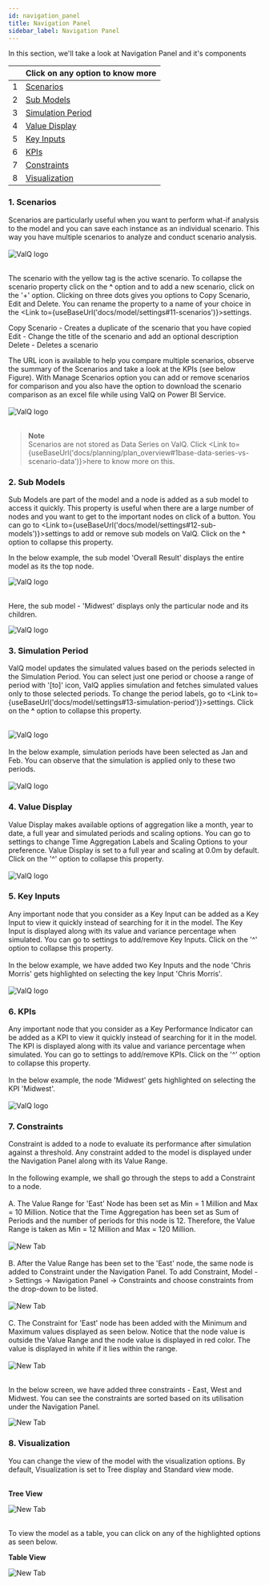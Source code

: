 ```yaml
---
id: navigation_panel
title: Navigation Panel
sidebar_label: Navigation Panel
---
```


In this section, we'll take a look at Navigation Panel and it's components

<div style={{textAlign: 'justify'}} className="table-center">

|   | Click on any option to know more  |                                                                                                                                                                                                                                                                   
|---|---------------------|
| 1 | [Scenarios](#1-scenarios)     |
| 2 | [Sub Models](#2-sub-models)    |
| 3 | [Simulation Period](#3-simulation-period)  |
| 4 | [Value Display](#4-value-display) |
| 5 | [Key Inputs](#5-key-inputs) |
| 6 | [KPIs](#6-kpis) |
| 7 | [Constraints](#7-constraints) |
| 8 | [Visualization](#8-visualization) |

</div>

### 1. Scenarios

<div style={{textAlign: 'justify'}}>
Scenarios are particularly useful when you want to perform what-if analysis to the model and you can save each instance as an 
individual scenario. This way you have multiple scenarios to analyze and conduct scenario analysis. 
</div> <br />

<div style={{textAlign: 'center'}}>
  <Zoom>
<img alt="ValQ logo" src={useBaseUrl('/doc-images/simulate_tab/sim4.png')} />
  </Zoom>
</div> <br />

<div style={{textAlign: 'justify'}}>

The scenario with the yellow tag is the active scenario. To collapse the scenario property click on the **^** option 
and to add a new scenario, click on the '+' option. Clicking on three dots gives you options to Copy Scenario, Edit and 
Delete. You can rename the property to a name of your choice in the <Link to={useBaseUrl('docs/model/settings#11-scenarios')}>settings</Link>. 
</div>

Copy Scenario - Creates a duplicate of the scenario that you have copied <br />
Edit - Change the title of the scenario and add an optional description <br />
Delete - Deletes a scenario <br />

<div style={{textAlign: 'justify'}}>
The URL icon is available to help you compare multiple scenarios, observe the
summary of the Scenarios and take a look at the KPIs (see below Figure). With Manage Scenarios option 
you can add or remove scenarios for comparison and you also have the option to download the 
scenario comparison as an excel file while using ValQ on Power BI Service.  
</div> <br />

<div style={{textAlign: 'center'}}>
  <Zoom>
<img alt="ValQ logo" src={useBaseUrl('/doc-images/simulate_tab/sim5.png')} />
  </Zoom>
</div> <br />   

>**Note** <br /> Scenarios are not stored as Data Series on ValQ. Click <Link to={useBaseUrl('docs/planning/plan_overview#1base-data-series-vs-scenario-data')}>here</Link> to know more on this.

### 2. Sub Models

<div style={{textAlign: 'justify'}}>

Sub Models are part of the model and a node is added as a sub model to access it quickly. This property is useful 
when there are a large number of nodes and you want to get to the important nodes on click of a button. 
You can go to <Link to={useBaseUrl('docs/model/settings#12-sub-models')}>settings</Link> to add or remove sub models on ValQ.
Click on the **^** option to collapse this property.
</div>

In the below example, the sub model 'Overall Result' displays the entire model as its the top node.

<div style={{textAlign: 'center'}}>
  <Zoom>
<img alt="ValQ logo" src={useBaseUrl('/doc-images/simulate_tab/sim6.png')} />
  </Zoom>
</div> <br />

Here, the sub model - 'Midwest' displays only the particular node and its children.

<div style={{textAlign: 'center'}}>
  <Zoom>
<img alt="ValQ logo" src={useBaseUrl('/doc-images/simulate_tab/sim7.png')} />
  </Zoom>
</div>

### 3. Simulation Period

<div style={{textAlign: 'justify'}}>

ValQ model updates the simulated values based on the periods selected in the Simulation Period. You can select just one period or
choose a range of period with '[to]' icon, ValQ applies simulation and fetches simulated values only to those selected periods.
To change the period labels, go to <Link to={useBaseUrl('docs/model/settings#13-simulation-period')}>settings</Link>. 
Click on the **^** option to collapse this property.
</div> <br />

<div style={{textAlign: 'center'}}>
  <Zoom>
<img alt="ValQ logo" src={useBaseUrl('/doc-images/simulate_tab/sim8.png')} />
  </Zoom>
</div> <br />

<div style={{textAlign: 'justify'}}>
In the below example, simulation periods have been selected as Jan and Feb. You can observe that the simulation is applied
only to these two periods.
</div> <br />

<div style={{textAlign: 'center'}}>
  <Zoom>
<img alt="ValQ logo" src={useBaseUrl('/doc-images/simulate_tab/sim9.png')} />
  </Zoom>
</div>

### 4. Value Display

<div style={{textAlign: 'justify'}}>
Value Display makes available options of aggregation like a month, year to date, a full year and simulated periods and scaling options.
You can go to settings to change <Link to={useBaseUrl('docs/model/data-series#2-time-aggregation-labels')}>Time Aggregation Labels</Link> and <Link to={useBaseUrl('docs/model/settings#14-value-display')}>Scaling Options</Link>  to your preference. 
Value Display is set to a full year and scaling at 0.0m by default. Click on the '^' option to collapse this property.
</div> <br />

<div style={{textAlign: 'center'}}>
  <Zoom>
<img alt="ValQ logo" src={useBaseUrl('/doc-images/simulate_tab/sim10.png')} />
  </Zoom>
</div>

### 5. Key Inputs

<div style={{textAlign: 'justify'}}>
Any important node that you consider as a Key Input can be added as a Key Input to view it quickly instead of searching for it
in the model. The Key Input is displayed along with its value and variance percentage when simulated. 
You can go to <Link to={useBaseUrl('docs/model/settings#15-key-inputs')}>settings</Link> to add/remove Key Inputs. Click on the '^' option to collapse this property.
</div> <br />

<div style={{textAlign: 'justify'}}>
In the below example, we have added two Key Inputs and the node 'Chris Morris' gets highlighted 
on selecting the key Input 'Chris Morris'. 
</div> <br />

<div style={{textAlign: 'center'}}>
  <Zoom>
<img alt="ValQ logo" src={useBaseUrl('/doc-images/simulate_tab/sim11.png')} />
  </Zoom>
</div>

### 6. KPIs

<div style={{textAlign: 'justify'}}>
Any important node that you consider as a Key Performance Indicator can be added as a KPI to view it quickly instead of searching for it
in the model. The KPI is displayed along with its value and variance percentage when simulated. 
You can go to <Link to={useBaseUrl('docs/model/settings#16-kpis')}>settings</Link> to add/remove KPIs. Click on the '^' option to collapse this property.
</div> <br />

<div style={{textAlign: 'justify'}}>
In the below example, the node 'Midwest' gets highlighted on selecting the KPI 'Midwest'. 
</div> <br />

<div style={{textAlign: 'center'}}>
  <Zoom>
<img alt="ValQ logo" src={useBaseUrl('/doc-images/simulate_tab/sim12.png')} />
  </Zoom>
</div>

### 7. Constraints

<div style={{textAlign: 'justify'}}>
Constraint is added to a node to evaluate its performance after simulation against a threshold.
Any constraint added to the model is displayed under the Navigation Panel along with its <Link to={useBaseUrl('docs/model/node#25-value-range')}>Value Range</Link>. 
</div> <br />

<div style={{textAlign: 'justify'}}>
In the following example,  we shall go through the steps to add a Constraint to a node.
</div> <br />

<div style={{textAlign: 'justify'}}>
A. The Value Range for 'East' Node has been set as Min = 1 Million and Max = 10 Million. Notice that
the Time Aggregation has been set as Sum of Periods and the number of periods for this node is 12. Therefore, the
Value Range is taken as Min = 12 Million and Max = 120 Million.
</div> <br />

<div style={{textAlign: 'center'}}>
  <Zoom>
<img alt="New Tab" src={useBaseUrl('/doc-images/model/node19.png')} />
  </Zoom>
</div> <br />

<div style={{textAlign: 'justify'}}>
B. After the Value Range has been set to the 'East' node, the same node is added to Constraint under the Navigation Panel.
To add Constraint, Model -> <Link to={useBaseUrl('docs/model/settings#17-constraints')}>Settings</Link> -> Navigation Panel -> Constraints and choose constraints from the drop-down to be listed.
 </div> <br />

<div style={{textAlign: 'center'}}>
  <Zoom>
<img alt="New Tab" src={useBaseUrl('/doc-images/model/node20.png')} />
  </Zoom>
</div> <br />

<div style={{textAlign: 'justify'}}>
C. The Constraint for 'East' node has been added with the Minimum and Maximum values displayed as seen below. Notice that the node
value is outside the Value Range and the node value is displayed in red color. The value is displayed in white if it lies within
the range.
</div> <br />

<div style={{textAlign: 'center'}}>
  <Zoom>
<img alt="New Tab" src={useBaseUrl('/doc-images/model/node21.png')} />
  </Zoom>
</div> <br />

In the below screen, we have added three constraints - East, West and Midwest. You can see the constraints are
sorted based on its utilisation under the Navigation Panel.  

<div style={{textAlign: 'center'}}>
  <Zoom>
<img alt="New Tab" src={useBaseUrl('/doc-images/model/node21.1.png')} />
  </Zoom>
</div>

### 8. Visualization

<div style={{textAlign: 'justify'}}>
You can change the view of the model with the visualization options. By default, Visualization is set to Tree display and
Standard view mode. 
</div> <br />

**Tree View**

<div style={{textAlign: 'center'}}>
  <Zoom>
<img alt="New Tab" src={useBaseUrl('/doc-images/simulate_tab/sim13.png')} />
  </Zoom>
</div> <br />

To view the model as a table, you can click on any of the highlighted options as seen below.

**Table View**

<div style={{textAlign: 'center'}}>
  <Zoom>
<img alt="New Tab" src={useBaseUrl('/doc-images/simulate_tab/sim14.png')} />
  </Zoom>
</div>
